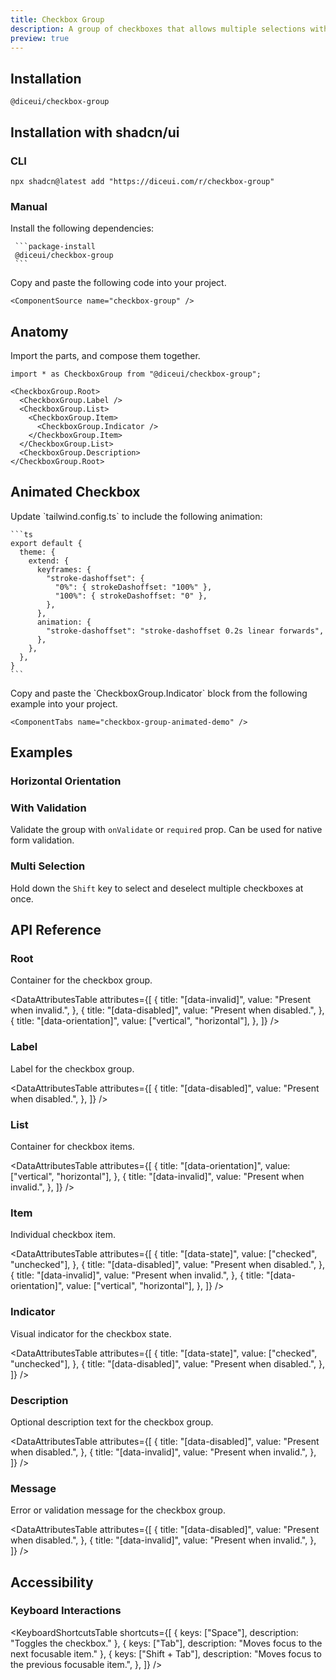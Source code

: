 ```yaml
---
title: Checkbox Group
description: A group of checkboxes that allows multiple selections with support for validation and accessibility.
preview: true
---
```


<ComponentTabs name="checkbox-group-demo" />

## Installation

```package-install
@diceui/checkbox-group
```

## Installation with shadcn/ui

### CLI

```package-install
npx shadcn@latest add "https://diceui.com/r/checkbox-group"
```

### Manual

<Steps>
  <Step>
     Install the following dependencies:

     ```package-install
     @diceui/checkbox-group
     ```
  </Step>
  <Step>
    Copy and paste the following code into your project.

    <ComponentSource name="checkbox-group" />
  </Step>
</Steps>

## Anatomy

Import the parts, and compose them together.

```tsx
import * as CheckboxGroup from "@diceui/checkbox-group";

<CheckboxGroup.Root>
  <CheckboxGroup.Label />
  <CheckboxGroup.List>
    <CheckboxGroup.Item>
      <CheckboxGroup.Indicator />
    </CheckboxGroup.Item>
  </CheckboxGroup.List>
  <CheckboxGroup.Description>
</CheckboxGroup.Root>
```

## Animated Checkbox

<Steps>
  <Step>
    Update `tailwind.config.ts` to include the following animation:

    ```ts
    export default {
      theme: {
        extend: {
          keyframes: {
            "stroke-dashoffset": {
              "0%": { strokeDashoffset: "100%" },
              "100%": { strokeDashoffset: "0" },
            },
          },
          animation: {
            "stroke-dashoffset": "stroke-dashoffset 0.2s linear forwards",
          },
        },
      },
    }
    ```
  </Step>
  <Step>
    Copy and paste the `CheckboxGroup.Indicator` block from the following example into your project.

    <ComponentTabs name="checkbox-group-animated-demo" />
  </Step>
</Steps>

## Examples

### Horizontal Orientation

<ComponentTabs name="checkbox-group-horizontal-demo" />

### With Validation

Validate the group with `onValidate` or `required` prop. Can be used for native form validation.

<ComponentTabs name="checkbox-group-validation-demo" />

### Multi Selection

Hold down the `Shift` key to select and deselect multiple checkboxes at once.

<ComponentTabs name="checkbox-group-multi-selection-demo" preventPreviewFocus />

## API Reference

### Root

Container for the checkbox group.

<AutoTypeTable
  path="./types/docs/checkbox-group.ts"
  name="RootProps"
/>

<DataAttributesTable
  attributes={[
    {
      title: "[data-invalid]",
      value: "Present when invalid.",
    },
    {
      title: "[data-disabled]",
      value: "Present when disabled.",
    },
    {
      title: "[data-orientation]",
      value: ["vertical", "horizontal"],
    },
  ]}
/>

### Label

Label for the checkbox group.

<AutoTypeTable
  path="./types/docs/checkbox-group.ts"
  name="LabelProps"
/>

<DataAttributesTable
  attributes={[
    {
      title: "[data-disabled]",
      value: "Present when disabled.",
    },
  ]}
/>

### List

Container for checkbox items.

<AutoTypeTable
  path="./types/docs/checkbox-group.ts"
  name="ListProps"
/>

<DataAttributesTable
  attributes={[
    {
      title: "[data-orientation]",
      value: ["vertical", "horizontal"],
    },
    {
      title: "[data-invalid]",
      value: "Present when invalid.",
    },
  ]}
/>

### Item

Individual checkbox item.

<AutoTypeTable
  path="./types/docs/checkbox-group.ts"
  name="ItemProps"
/>

<DataAttributesTable
  attributes={[
    {
      title: "[data-state]",
      value: ["checked", "unchecked"],
    },
    {
      title: "[data-disabled]",
      value: "Present when disabled.",
    },
    {
      title: "[data-invalid]",
      value: "Present when invalid.",
    },
    {
      title: "[data-orientation]",
      value: ["vertical", "horizontal"],
    },
  ]}
/>

### Indicator

Visual indicator for the checkbox state.

<AutoTypeTable
  path="./types/docs/checkbox-group.ts"
  name="IndicatorProps"
/>

<DataAttributesTable
  attributes={[
    {
      title: "[data-state]",
      value: ["checked", "unchecked"],
    },
    {
      title: "[data-disabled]",
      value: "Present when disabled.",
    },
  ]}
/>

### Description

Optional description text for the checkbox group.

<AutoTypeTable
  path="./types/docs/checkbox-group.ts"
  name="DescriptionProps"
/>

<DataAttributesTable
  attributes={[
    {
      title: "[data-disabled]",
      value: "Present when disabled.",
    },
    {
      title: "[data-invalid]",
      value: "Present when invalid.",
    },
  ]}
/>

### Message

Error or validation message for the checkbox group.

<AutoTypeTable
  path="./types/docs/checkbox-group.ts"
  name="MessageProps"
/>

<DataAttributesTable
  attributes={[
    {
      title: "[data-disabled]",
      value: "Present when disabled.",
    },
    {
      title: "[data-invalid]",
      value: "Present when invalid.",
    },
  ]}
/>

## Accessibility

### Keyboard Interactions

<KeyboardShortcutsTable
  shortcuts={[
    {
      keys: ["Space"],
      description: "Toggles the checkbox."
    },
    {
      keys: ["Tab"],
      description: "Moves focus to the next focusable item."
    },
    {
      keys: ["Shift + Tab"],
      description: "Moves focus to the previous focusable item.",
    },
  ]}
/>
